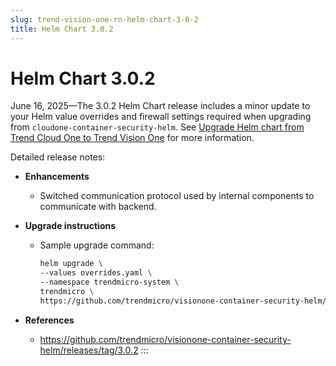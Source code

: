```yaml
---
slug: trend-vision-one-rn-helm-chart-3-0-2
title: Helm Chart 3.0.2
---
```

# Helm Chart 3.0.2

June 16, 2025—The 3.0.2 Helm Chart release includes a minor update to your Helm value overrides and firewall settings required when upgrading from `cloudone-container-security-helm`. See [Upgrade Helm chart from Trend Cloud One to Trend Vision One](upgrade-helm-cloud-one.mdx) for more information.

Detailed release notes:

- **Enhancements**

  - Switched communication protocol used by internal components to communicate with backend.

- **Upgrade instructions**

  - Sample upgrade command:

    ```bash
    helm upgrade \
    --values overrides.yaml \
    --namespace trendmicro-system \
    trendmicro \
    https://github.com/trendmicro/visionone-container-security-helm/archive/3.0.2.tar.gz
    ```

- **References**

  - <https://github.com/trendmicro/visionone-container-security-helm/releases/tag/3.0.2>
:::
